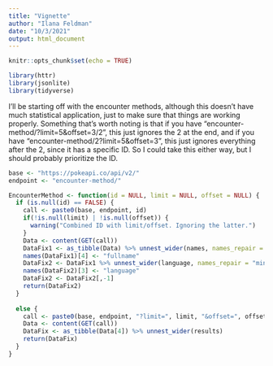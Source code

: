 ```yaml
---
title: "Vignette"
author: "Ilana Feldman"
date: "10/3/2021"
output: html_document
---
```


```r
knitr::opts_chunk$set(echo = TRUE)
```

```r
library(httr)
library(jsonlite)
library(tidyverse)

```

I'll be starting off with the encounter methods, although this doesn't have much statistical application, just to make sure that things are working properly. Something that's worth noting is that if you have "encounter-method/?limit=5&offset=3/2", this just ignores the 2 at the end, and if you have "encounter-method/2?limit=5&offset=3", this just ignores everything after the 2, since it has a specific ID. So I could take this either way, but I should probably prioritize the ID.

```r
base <- "https://pokeapi.co/api/v2/"
endpoint <- "encounter-method/"

EncounterMethod <- function(id = NULL, limit = NULL, offset = NULL) {
  if (is.null(id) == FALSE) {
    call <- paste0(base, endpoint, id)
    if(!is.null(limit) | !is.null(offset)) {
      warning("Combined ID with limit/offset. Ignoring the latter.")
    }
    Data <- content(GET(call))
    DataFix1 <- as_tibble(Data) %>% unnest_wider(names, names_repair = "minimal")
    names(DataFix1)[4] <- "fullname"
    DataFix2 <- DataFix1 %>% unnest_wider(language, names_repair = "minimal")
    names(DataFix2)[3] <- "language"
    DataFix2 <- DataFix2[,-1]
    return(DataFix2)
  }
  
  else {
    call <- paste0(base, endpoint, "?limit=", limit, "&offset=", offset)
    Data <- content(GET(call))
    DataFix <- as_tibble(Data[4]) %>% unnest_wider(results)
    return(DataFix)
  }
}
```



